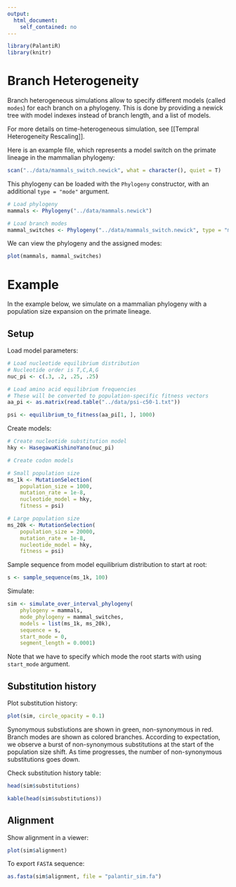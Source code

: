 ```yaml
---
output:
  html_document:
    self_contained: no
---
```


```r
library(PalantiR)
library(knitr)
```

# Branch Heterogeneity

Branch heterogeneous simulations allow to specify different models (called `modes`) for each branch on a phylogeny. 
This is done by providing a newick tree with model indexes instead of branch length, and a list of models.

For more details on time-heterogeneous simulation, see [[Tempral Heterogeneity Rescaling]].

Here is an example file, which represents a model switch on the primate lineage in the mammalian phylogeny:
```r
scan("../data/mammals_switch.newick", what = character(), quiet = T)
```

This phylogeny can be loaded with the `Phylogeny` constructor, with an additional `type = "mode"` argument.

```r
# Load phylogeny
mammals <- Phylogeny("../data/mammals.newick")

# Load branch modes
mammal_switches <- Phylogeny("../data/mammals_switch.newick", type = "mode")
```

We can view the phylogeny and the assigned modes:

```r
plot(mammals, mammal_switches)
```
# Example

In the example below, we simulate on a mammalian phylogeny with a population size expansion on the primate lineage.

## Setup

Load model parameters:

```r

# Load nucleotide equilibrium distribution
# Nucleotide order is T,C,A,G
nuc_pi <- c(.3, .2, .25, .25)

# Load amino acid equilibrium frequencies
# These will be converted to population-specific fitness vectors
aa_pi <- as.matrix(read.table("../data/psi-c50-1.txt"))

psi <- equilibrium_to_fitness(aa_pi[1, ], 1000)
```

Create models:

```r
# Create nucleotide substitution model
hky <- HasegawaKishinoYano(nuc_pi)

# Create codon models

# Small population size
ms_1k <- MutationSelection(
    population_size = 1000, 
    mutation_rate = 1e-8, 
    nucleotide_model = hky,
    fitness = psi)

# Large population size
ms_20k <- MutationSelection(
    population_size = 20000,
    mutation_rate = 1e-8, 
    nucleotide_model = hky,
    fitness = psi)

```

Sample sequence from model equilibrium distribution to start at root:
```r
s <- sample_sequence(ms_1k, 100)
```

Simulate:
```r
sim <- simulate_over_interval_phylogeny(
    phylogeny = mammals,
    mode_phylogeny = mammal_switches,
    models = list(ms_1k, ms_20k),
    sequence = s,
    start_mode = 0,
    segment_length = 0.0001)
```

Note that we have to specify which mode the root starts with using `start_mode` argument.

## Substitution history

Plot substitution history:

```r
plot(sim, circle_opacity = 0.1)
```

Synonymous substiutions are shown in green, non-synonymous in red. Branch modes are shown as colored branches.
According to expectation, we observe a burst of non-synonymous substitutions at the start of the population size shift.
As time progresses, the number of non-synonymous substitutions goes down.

Check substitution history table:

```r
head(sim$substitutions)
```
```r
kable(head(sim$substitutions))
```

## Alignment

Show alignment in a viewer:

```r
plot(sim$alignment)
```

To export `FASTA` sequence:

```r
as.fasta(sim$alignment, file = "palantir_sim.fa")
```
